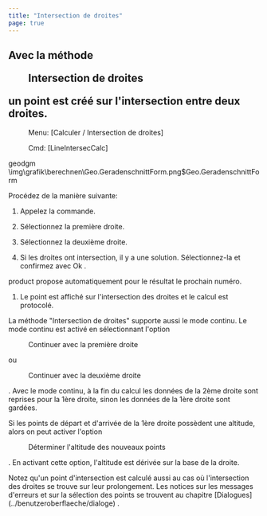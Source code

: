 ```yaml
---
title: "Intersection de droites"
page: true
---
```

## Avec la m&#233;thode  <Menu>Intersection de droites</Menu>  un point est cr&#233;&#233; sur l&#39;intersection entre deux droites.
 <Menu> Menu: [Calculer / Intersection de droites] </Menu> 
 <Menu> Cmd: [LineIntersecCalc] </Menu> 

 <Placeholder>geodgm</Placeholder><Image>\img\grafik\berechnen\Geo.GeradenschnittForm.png$Geo.GeradenschnittForm</Image>

Proc&#233;dez de la mani&#232;re suivante:

1. Appelez la commande.

2. S&#233;lectionnez la premi&#232;re droite.

3. S&#233;lectionnez la deuxi&#232;me droite.

4. Si les droites ont intersection, il y a une solution. S&#233;lectionnez-la et confirmez avec <Border>   Ok   </Border> .



<Success>
 <Placeholder>product</Placeholder> propose automatiquement pour le r&#233;sultat le prochain num&#233;ro.
</Success>


1. Le point est affich&#233; sur l&#39;intersection des droites et le calcul est protocol&#233;.




La m&#233;thode &quot;Intersection de droites&quot; supporte aussi le mode continu. Le mode continu est activ&#233; en s&#233;lectionnant l&#39;option  <Menu>Continuer avec la première droite</Menu>  ou  <Menu>Continuer avec la deuxième droite</Menu> . Avec le mode continu, &#224; la fin du calcul les donn&#233;es de la 2&#232;me droite sont reprises pour la 1&#232;re droite, sinon les donn&#233;es de la 1&#232;re droite sont gard&#233;es.

Si les points de d&#233;part et d&#39;arriv&#233;e de la 1&#232;re droite poss&#232;dent une altitude, alors on peut activer l&#39;option  <Menu>Déterminer l'altitude des nouveaux points</Menu> . En activant cette option, l&#39;altitude est d&#233;riv&#233;e sur la base de la droite.

<Success>
Notez qu&#39;un point d&#39;intersection est calcul&#233; aussi au cas o&#249; l&#39;intersection des droites se trouve sur leur prolongement.
</Success>


<Success>
Les notices sur les messages d&#39;erreurs et sur la s&#233;lection des points se trouvent au chapitre [Dialogues](../benutzeroberflaeche/dialoge)
.
</Success>
